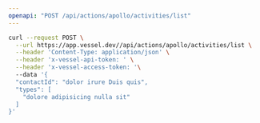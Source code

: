 ```yaml
---
openapi: "POST /api/actions/apollo/activities/list"
---
```


<RequestExample>

```bash Request
curl --request POST \
  --url https://app.vessel.dev//api/actions/apollo/activities/list \
  --header 'Content-Type: application/json' \
  --header 'x-vessel-api-token: ' \
  --header 'x-vessel-access-token: '\ 
  --data '{
  "contactId": "dolor irure Duis quis",
  "types": [
    "dolore adipisicing nulla sit"
  ]
}'
```

</RequestExample>


      